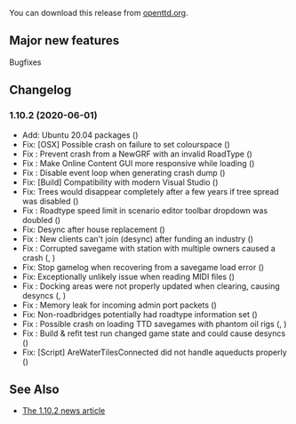 {{en/-}}
{{en/OTTDVersions}}

{{release|prev=OpenTTD 1.10.1|next=OpenTTD 1.11.0|date=2019-06-01}}

You can download this release from [https://www.openttd.org/download-stable/1.10.2 openttd.org].

==Major new features==
Bugfixes

==Changelog==
=== 1.10.2 (2020-06-01) ===
* Add: Ubuntu 20.04 packages ({{en/GHIssue|8127}})
* Fix: [OSX] Possible crash on failure to set colourspace ({{en/GHIssue|8181}})
* Fix {{en/GHIssue|8166}}: Prevent crash from a NewGRF with an invalid RoadType ({{en/GHIssue|8180}})
* Fix {{en/GHIssue|8024}}: Make Online Content GUI more responsive while loading ({{en/GHIssue|8179}})
* Fix {{en/GHIssue|7970}}: Disable event loop when generating crash dump ({{en/GHIssue|8176}})
* Fix: [Build] Compatibility with modern Visual Studio ({{en/GHIssue|8170}})
* Fix: Trees would disappear completely after a few years if tree spread was disabled ({{en/GHIssue|8160}})
* Fix {{en/GHIssue|8155}}: Roadtype speed limit in scenario editor toolbar dropdown was doubled ({{en/GHIssue|8156}})
* Fix: Desync after house replacement ({{en/GHIssue|8151}})
* Fix {{en/GHIssue|8137}}: New clients can't join (desync) after funding an industry ({{en/GHIssue|8140}})
* Fix {{en/GHIssue|8132}}: Corrupted savegame with station with multiple owners caused a crash ({{en/GHIssue|8134}}, {{en/GHIssue|8142}})
* Fix: Stop gamelog when recovering from a savegame load error ({{en/GHIssue|8133}})
* Fix: Exceptionally unlikely issue when reading MIDI files ({{en/GHIssue|8125}})
* Fix {{en/GHIssue|8119}}: Docking areas were not properly updated when clearing, causing desyncs ({{en/GHIssue|8124}}, {{en/GHIssue|8130}})
* Fix {{en/GHIssue|8117}}: Memory leak for incoming admin port packets ({{en/GHIssue|8122}})
* Fix: Non-roadbridges potentially had roadtype information set ({{en/GHIssue|8111}})
* Fix {{en/GHIssue|8108}}: Possible crash on loading TTD savegames with phantom oil rigs ({{en/GHIssue|8109}}, {{en/GHIssue|8110}})
* Fix {{en/GHIssue|8093}}: Build & refit test run changed game state and could cause desyncs ({{en/GHIssue|8103}})
* Fix: [Script] AreWaterTilesConnected did not handle aqueducts properly ({{en/GHIssue|8074}})

==See Also==
* [https://www.openttd.org/news/2020/06/01/openttd-1-10-2.html The 1.10.2 news article]